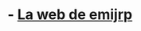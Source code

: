 {{headernoindexhtml|1={{{1}}}}}
= {{{1}}} - [[<!-- indexrootpath --><!-- /indexrootpath -->|La web de emijrp]] =
